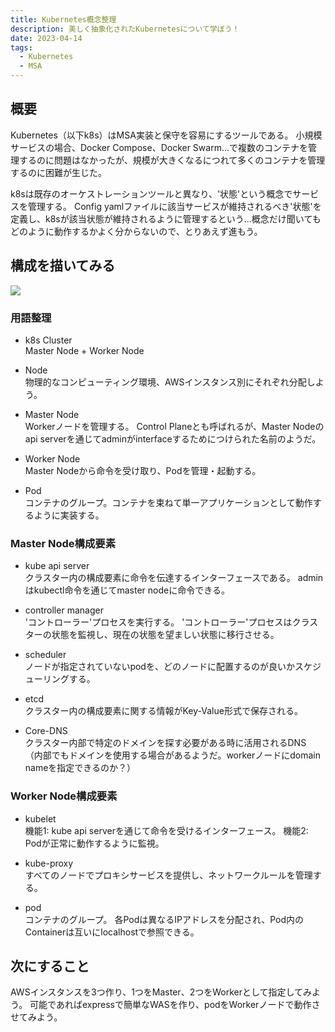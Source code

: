 ```yaml
---
title: Kubernetes概念整理
description: 美しく抽象化されたKubernetesについて学ぼう！
date: 2023-04-14
tags:
  - Kubernetes
  - MSA
---
```


## 概要
Kubernetes（以下k8s）はMSA実装と保守を容易にするツールである。
小規模サービスの場合、Docker Compose、Docker Swarm...で複数のコンテナを管理するのに問題はなかったが、規模が大きくなるにつれて多くのコンテナを管理するのに困難が生じた。

k8sは既存のオーケストレーションツールと異なり、'状態'という概念でサービスを管理する。
Config yamlファイルに該当サービスが維持されるべき'状態'を定義し、k8sが該当状態が維持されるように管理するという...概念だけ聞いてもどのように動作するかよく分からないので、とりあえず進もう。

## 構成を描いてみる
<img src="/images/k8s/0414_k8s_diagram.png" />

### 用語整理
* k8s Cluster  
  Master Node + Worker Node  

* Node   
  物理的なコンピューティング環境、AWSインスタンス別にそれぞれ分配しよう。

* Master Node   
  Workerノードを管理する。
  Control Planeとも呼ばれるが、Master Nodeのapi serverを通じてadminがinterfaceするためにつけられた名前のようだ。

* Worker Node   
  Master Nodeから命令を受け取り、Podを管理・起動する。

* Pod   
  コンテナのグループ。コンテナを束ねて単一アプリケーションとして動作するように実装する。
  
### Master Node構成要素
* kube api server   
  クラスター内の構成要素に命令を伝達するインターフェースである。
  adminはkubectl命令を通じてmaster nodeに命令できる。

* controller manager   
  'コントローラー'プロセスを実行する。
  'コントローラー'プロセスはクラスターの状態を監視し、現在の状態を望ましい状態に移行させる。
  
* scheduler   
  ノードが指定されていないpodを、どのノードに配置するのが良いかスケジューリングする。

* etcd   
  クラスター内の構成要素に関する情報がKey-Value形式で保存される。

* Core-DNS   
  クラスター内部で特定のドメインを探す必要がある時に活用されるDNS
  （内部でもドメインを使用する場合があるようだ。workerノードにdomain nameを指定できるのか？）

### Worker Node構成要素
* kubelet   
  機能1: kube api serverを通じて命令を受けるインターフェース。
  機能2: Podが正常に動作するように監視。

* kube-proxy   
  すべてのノードでプロキシサービスを提供し、ネットワークルールを管理する。

* pod   
  コンテナのグループ。
  各Podは異なるIPアドレスを分配され、Pod内のContainerは互いにlocalhostで参照できる。

## 次にすること
AWSインスタンスを3つ作り、1つをMaster、2つをWorkerとして指定してみよう。
可能であればexpressで簡単なWASを作り、podをWorkerノードで動作させてみよう。
